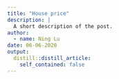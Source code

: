 ```yaml
---
title: "House price"
description: |
  A short description of the post.
author:
  - name: Ning Lu
date: 06-06-2020
output:
  distill::distill_article:
    self_contained: false
---
```





